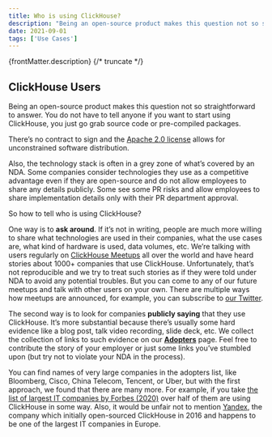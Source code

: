 ```yaml
---
title: Who is using ClickHouse?
description: "Being an open-source product makes this question not so straightforward to answer. You do not have to tell anyone if you want to start using ClickHouse, you just go grab source code or pre-compiled packages."
date: 2021-09-01
tags: ['Use Cases']
---
```


{frontMatter.description}
{/* truncate */}

## ClickHouse Users

Being an open-source product makes this question not so straightforward to answer. You do not have to tell anyone if you want to start using ClickHouse, you just go grab source code or pre-compiled packages. 

There’s no contract to sign and the [Apache 2.0 license](https://github.com/ClickHouse/ClickHouse/blob/master/LICENSE) allows for unconstrained software distribution.

Also, the technology stack is often in a grey zone of what’s covered by an NDA. Some companies consider technologies they use as a competitive advantage even if they are open-source and do not allow employees to share any details publicly. Some see some PR risks and allow employees to share implementation details only with their PR department approval.

So how to tell who is using ClickHouse?

One way is to **ask around**. If it’s not in writing, people are much more willing to share what technologies are used in their companies, what the use cases are, what kind of hardware is used, data volumes, etc. We’re talking with users regularly on [ClickHouse Meetups](https://www.youtube.com/channel/UChtmrD-dsdpspr42P_PyRAw/playlists) all over the world and have heard stories about 1000+ companies that use ClickHouse. Unfortunately, that’s not reproducible and we try to treat such stories as if they were told under NDA to avoid any potential troubles. But you can come to any of our future meetups and talk with other users on your own. There are multiple ways how meetups are announced, for example, you can subscribe to [our Twitter](http://twitter.com/ClickHouseDB/).

The second way is to look for companies **publicly saying** that they use ClickHouse. It’s more substantial because there’s usually some hard evidence like a blog post, talk video recording, slide deck, etc. We collect the collection of links to such evidence on our **[Adopters](https://clickhouse.com/docs/en/about-us/adopters)** page. Feel free to contribute the story of your employer or just some links you’ve stumbled upon (but try not to violate your NDA in the process).

You can find names of very large companies in the adopters list, like Bloomberg, Cisco, China Telecom, Tencent, or Uber, but with the first approach, we found that there are many more. For example, if you take [the list of largest IT companies by Forbes (2020)](https://www.forbes.com/sites/hanktucker/2020/05/13/worlds-largest-technology-companies-2020-apple-stays-on-top-zoom-and-uber-debut/) over half of them are using ClickHouse in some way. Also, it would be unfair not to mention [Yandex](https://clickhouse.com/docs/en/about-us/history), the company which initially open-sourced ClickHouse in 2016 and happens to be one of the largest IT companies in Europe.
